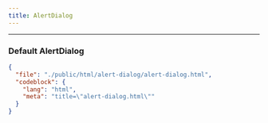 ```yaml
---
title: AlertDialog
---
```


---


### Default AlertDialog

<CodePreviewer src="/html/alert-dialog/alert-dialog.html" />

```json doc-gen:file
{
  "file": "./public/html/alert-dialog/alert-dialog.html",
  "codeblock": {
    "lang": "html",
    "meta": "title=\"alert-dialog.html\""
  }
}
```
